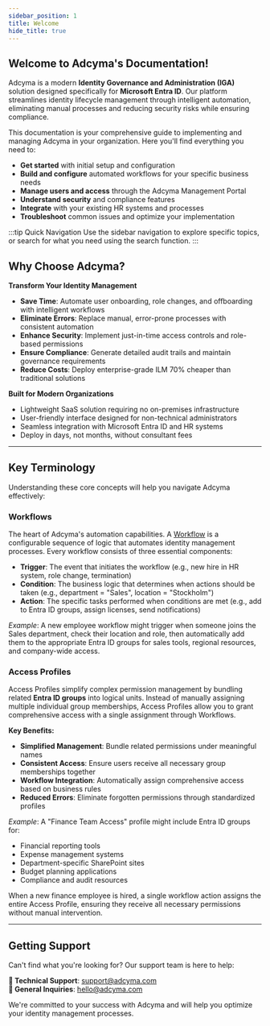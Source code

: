 ```yaml
---
sidebar_position: 1
title: Welcome
hide_title: true
---
```


## Welcome to Adcyma's Documentation!

Adcyma is a modern **Identity Governance and Administration (IGA)** solution designed specifically for **Microsoft Entra ID**. Our platform streamlines identity lifecycle management through intelligent automation, eliminating manual processes and reducing security risks while ensuring compliance.

This documentation is your comprehensive guide to implementing and managing Adcyma in your organization. Here you'll find everything you need to:

* **Get started** with initial setup and configuration
* **Build and configure** automated workflows for your specific business needs  
* **Manage users and access** through the Adcyma Management Portal
* **Understand security** and compliance features
* **Integrate** with your existing HR systems and processes
* **Troubleshoot** common issues and optimize your implementation

:::tip Quick Navigation
Use the sidebar navigation to explore specific topics, or search for what you need using the search function.
:::

## Why Choose Adcyma?

**Transform Your Identity Management**
- **Save Time**: Automate user onboarding, role changes, and offboarding with intelligent workflows
- **Eliminate Errors**: Replace manual, error-prone processes with consistent automation
- **Enhance Security**: Implement just-in-time access controls and role-based permissions
- **Ensure Compliance**: Generate detailed audit trails and maintain governance requirements
- **Reduce Costs**: Deploy enterprise-grade ILM 70% cheaper than traditional solutions

**Built for Modern Organizations**
- Lightweight SaaS solution requiring no on-premises infrastructure
- User-friendly interface designed for non-technical administrators
- Seamless integration with Microsoft Entra ID and HR systems
- Deploy in days, not months, without consultant fees

---

## Key Terminology

Understanding these core concepts will help you navigate Adcyma effectively:

### **Workflows**
The heart of Adcyma's automation capabilities. A [Workflow](https://docs.adcyma.com/v1/workflows) is a configurable sequence of logic that automates identity management processes. Every workflow consists of three essential components:

- **Trigger**: The event that initiates the workflow (e.g., new hire in HR system, role change, termination)
- **Condition**: The business logic that determines when actions should be taken (e.g., department = "Sales", location = "Stockholm") 
- **Action**: The specific tasks performed when conditions are met (e.g., add to Entra ID groups, assign licenses, send notifications)

*Example*: A new employee workflow might trigger when someone joins the Sales department, check their location and role, then automatically add them to the appropriate Entra ID groups for sales tools, regional resources, and company-wide access.

### **Access Profiles**
Access Profiles simplify complex permission management by bundling related **Entra ID groups** into logical units. Instead of manually assigning multiple individual group memberships, Access Profiles allow you to grant comprehensive access with a single assignment through Workflows.

**Key Benefits:**
- **Simplified Management**: Bundle related permissions under meaningful names
- **Consistent Access**: Ensure users receive all necessary group memberships together
- **Workflow Integration**: Automatically assign comprehensive access based on business rules
- **Reduced Errors**: Eliminate forgotten permissions through standardized profiles

*Example*: A "Finance Team Access" profile might include Entra ID groups for:
- Financial reporting tools
- Expense management systems
- Department-specific SharePoint sites
- Budget planning applications
- Compliance and audit resources

When a new finance employee is hired, a single workflow action assigns the entire Access Profile, ensuring they receive all necessary permissions without manual intervention.

---

## Getting Support

Can't find what you're looking for? Our support team is here to help:

**📧 Technical Support**: support@adcyma.com  
**💼 General Inquiries**: hello@adcyma.com

We're committed to your success with Adcyma and will help you optimize your identity management processes.
